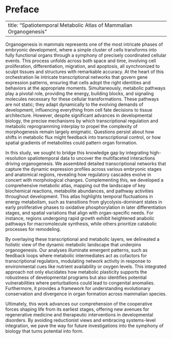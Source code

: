 # Preface {.unnumbered}

---
title: "Spatiotemporal Metabolic Atlas of Mammalian Organogenesis" 
---

Organogenesis in mammals represents one of the most intricate phases of embryonic development, where a simple cluster of cells transforms into fully functional organs through a symphony of precisely coordinated cellular events. This process unfolds across both space and time, involving cell proliferation, differentiation, migration, and apoptosis, all synchronized to sculpt tissues and structures with remarkable accuracy. At the heart of this orchestration lie intricate transcriptional networks that govern gene expression patterns, ensuring that cells adopt the right identities and behaviors at the appropriate moments. Simultaneously, metabolic pathways play a pivotal role, providing the energy, building blocks, and signaling molecules necessary for these cellular transformations. These pathways are not static; they adapt dynamically to the evolving demands of development, influencing everything from cell fate decisions to tissue architecture. However, despite significant advances in developmental biology, the precise mechanisms by which transcriptional regulation and metabolic reprogramming interplay to propel the complexity of morphogenesis remain largely enigmatic. Questions persist about how shifts in metabolic flux might feedback into transcriptional control, or how spatial gradients of metabolites could pattern organ formation.

In this study, we sought to bridge this knowledge gap by integrating high-resolution spatiotemporal data to uncover the multifaceted interactions driving organogenesis. We assembled detailed transcriptional networks that capture the dynamic expression profiles across various embryonic stages and anatomical regions, revealing how regulatory cascades evolve in concert with morphological changes. Complementing this, we developed a comprehensive metabolic atlas, mapping out the landscape of key biochemical reactions, metabolite abundances, and pathway activities throughout development. This atlas highlights temporal fluctuations in energy metabolism, such as transitions from glycolysis-dominant states in early proliferative phases to oxidative phosphorylation in later differentiation stages, and spatial variations that align with organ-specific needs. For instance, regions undergoing rapid growth exhibit heightened anabolic pathways for macromolecule synthesis, while others prioritize catabolic processes for remodeling.

By overlaying these transcriptional and metabolic layers, we delineated a holistic view of the dynamic metabolic landscape that underpins organogenesis. Our analyses illuminate emergent patterns, such as feedback loops where metabolic intermediates act as cofactors for transcriptional regulators, modulating network activity in response to environmental cues like nutrient availability or oxygen levels. This integrated approach not only elucidates how metabolic plasticity supports the robustness of developmental programs but also identifies potential vulnerabilities where perturbations could lead to congenital anomalies. Furthermore, it provides a framework for understanding evolutionary conservation and divergence in organ formation across mammalian species.

Ultimately, this work advances our comprehension of the cooperative forces shaping life from its earliest stages, offering new avenues for regenerative medicine and therapeutic interventions in developmental disorders. By avoiding reductionist views and embracing systems-level integration, we pave the way for future investigations into the symphony of biology that turns potential into form.

